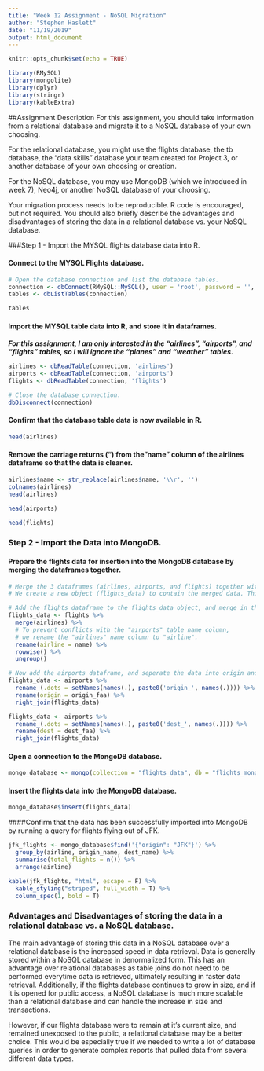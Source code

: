 ```yaml
---
title: "Week 12 Assignment - NoSQL Migration"
author: "Stephen Haslett"
date: "11/19/2019"
output: html_document
---
```


```r
knitr::opts_chunk$set(echo = TRUE)

library(RMySQL)
library(mongolite)
library(dplyr)
library(stringr)
library(kableExtra)
```

##Assignment Description
For this assignment, you should take information from a relational database and migrate it to a NoSQL database of your own choosing.

For the relational database, you might use the flights database, the tb database, the "data skills" database your team created for Project 3, or another database of your own choosing or creation.

For the NoSQL database, you may use MongoDB (which we introduced in week 7), Neo4j, or another NoSQL database of your choosing.

Your migration process needs to be reproducible. R code is encouraged, but not required. You should also briefly describe the advantages and disadvantages of storing the data in a relational database vs. your NoSQL database.

###Step 1 - Import the MYSQL flights database data into R.


#### Connect to the MYSQL Flights database.
```r
# Open the database connection and list the database tables. 
connection <- dbConnect(RMySQL::MySQL(), user = 'root', password = '', dbname = 'flights', host = 'localhost')
tables <- dbListTables(connection)

tables
```


#### Import the MYSQL table data into R, and store it in dataframes.

**_For this assignment, I am only interested in the "airlines", "airports", and "flights" tables, so I will ignore the "planes" and "weather" tables_.**

```r
airlines <- dbReadTable(connection, 'airlines')
airports <- dbReadTable(connection, 'airports')
flights <- dbReadTable(connection, 'flights')

# Close the database connection.
dbDisconnect(connection)
```


#### Confirm that the database table data is now available in R.
```r

head(airlines)
```


#### Remove the carriage returns ("\r") from the "name" column of the airlines dataframe so that the data is cleaner.
```r
airlines$name <- str_replace(airlines$name, '\\r', '')
colnames(airlines)
head(airlines)
```


```r
head(airports)
```


```r
head(flights)
```


### Step 2 - Import the Data into MongoDB.


#### Prepare the flights data for insertion into the MongoDB database by merging the dataframes together.
```r
# Merge the 3 dataframes (airlines, airports, and flights) together with the help of the dplyr package.
# We create a new object (flights_data) to contain the merged data. This object will then be imported into the MongoDB database.

# Add the flights dataframe to the flights_data object, and merge in the airlines dataframe.
flights_data <- flights %>%
  merge(airlines) %>%
  # To prevent conflicts with the "airports" table name column,
  # we rename the "airlines" name column to "airline".
  rename(airline = name) %>%
  rowwise() %>%
  ungroup()

# Now add the airports dataframe, and seperate the data into origin and destination airports.
flights_data <- airports %>%
  rename_(.dots = setNames(names(.), paste0('origin_', names(.)))) %>%
  rename(origin = origin_faa) %>%
  right_join(flights_data)

flights_data <- airports %>%
  rename_(.dots = setNames(names(.), paste0('dest_', names(.)))) %>%
  rename(dest = dest_faa) %>%
  right_join(flights_data)
```


#### Open a connection to the MongoDB database.
```r
mongo_database <- mongo(collection = "flights_data", db = "flights_mongo")
```

#### Insert the flights data into the MongoDB database.
```r
mongo_database$insert(flights_data)
```


####Confirm that the data has been successfully imported into MongoDB by running a query for flights flying out of JFK.
```r
jfk_flights <- mongo_database$find('{"origin": "JFK"}') %>%
  group_by(airline, origin_name, dest_name) %>%
  summarise(total_flights = n()) %>%
  arrange(airline)

kable(jfk_flights, "html", escape = F) %>%
  kable_styling("striped", full_width = T) %>%
  column_spec(1, bold = T)
```


### Advantages and Disadvantages of storing the data in a relational database vs. a NoSQL database.

The main advantage of storing this data in a NoSQL database over a relational database is the increased speed in data retrieval. Data is generally stored within a NoSQL database in denormalized form. This has an advantage over relational databases as table joins do not need to be performed everytime data is retrieved, ultimately resulting in faster data retrieval. Additionally, if the flights database continues to grow in size, and if it is opened for public access, a NoSQL database is much more scalable than a relational database and can handle the increase in size and transactions.

However, if our flights database were to remain at it's current size, and remained unexposed to the public, a relational database may be a better choice. This would be especially true if we needed to write a lot of database queries in order to generate complex reports that pulled data from several different data types.